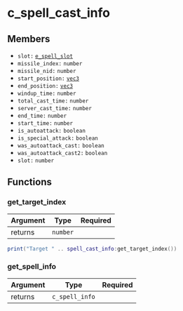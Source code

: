 # c_spell_cast_info

## Members

- `slot:` [`e_spell_slot`](/enums/e_spell_slot)
- `missile_index:` `number`
- `missile_nid:` `number`
- `start_position:` [`vec3`](/structs/vec3)
- `end_position:` [`vec3`](/structs/vec3)
- `windup_time:` `number`
- `total_cast_time:` `number`
- `server_cast_time:` `number`
- `end_time:` `number`
- `start_time:` `number`
- `is_autoattack:` `boolean`
- `is_special_attack:` `boolean`
- `was_autoattack_cast:` `boolean`
- `was_autoattack_cast2:` `boolean`
- `slot:` `number`

## Functions

### get_target_index

| Argument | Type     | Required |
| -------- | -------- | -------- |
| returns  | `number` |          |

```lua
print("Target " .. spell_cast_info:get_target_index())
```

### get_spell_info

| Argument | Type           | Required |
| -------- | -------------- | -------- |
| returns  | `c_spell_info` |          |
